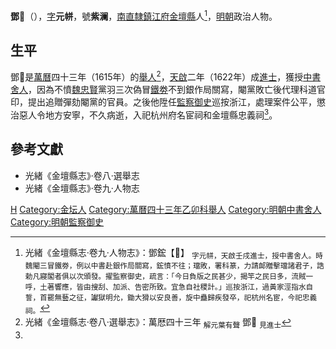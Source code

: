 {{全局僻字|𨥺|左“金”右“弘”}}
'''鄧𨥺'''（{{bd|16世紀||1630年代}}），[[表字|字]]'''元帡'''，號'''紫澜'''，[[南直隸|南直隸]][[鎮江府|鎮江府]][[金壇縣|金壇縣]]人<ref name=djs>光緒《金壇縣志·卷九·人物志》：鄧鋐【𨥺】 <sub>字元帡，天啟壬戌進士，授中書舍人。時魏閹三冒鐵劵，例以中書赴銀作局關寫，鋐憤不往；璫敗，署科篆，力請䘏贈擊璫諸君子，誥勅凡寢閣者俱以次頒發。擢監察御史，疏言：「今日負版之民甚少，揭竿之民日多，流賊一呼，土著響應，皆由搜刮、加派、告密所致。宜急自社稷計。」巡按浙江，過黃家涇指水自誓，首罷無藝之征，讞獄明允，鋤大猾以安良善，旋中蠱歸疾發卒，祀杭州名宦，今祀忠義祠。</sub></ref>，[[明朝|明朝]]政治人物。

==生平==
鄧𨥺是[[萬曆|萬曆]]四十三年（1615年）的[[舉人|舉人]]<ref>光緒《金壇縣志·卷八·選舉志》：萬厯四十三年 <sub>解元葉有聲</sub> 鄧𨥺 <sub>見進士</sub></ref>，[[天啟_(明朝)|天啟]]二年（1622年）成[[進士|進士]]，獲授[[中書舍人|中書舍人]]，因為不憤[[魏忠賢|魏忠賢]]黨羽三次偽冒[[鐵劵|鐵劵]]不到銀作局關寫，閹黨敗亡後代理科道官印，提出追贈彈劾閹黨的官員。之後他陞任[[監察御史|監察御史]]巡按浙江，處理案件公平，懲治惡人令地方安寧，不久病逝，入祀杭州府名宦祠和金壇縣忠義祠<ref name=djs/>。

==參考文獻==
{{reflist}}
*光緒《金壇縣志》·卷八·選舉志
*光緒《金壇縣志》·卷九·人物志

{{天啓二年壬戌科殿試金榜}}

{{Authority control}}

{{DEFAULTSORT:}}
[[Category:邓姓|H]]
[[Category:金坛人|Category:金坛人]]
[[Category:萬曆四十三年乙卯科舉人|Category:萬曆四十三年乙卯科舉人]]
[[Category:明朝中書舍人|Category:明朝中書舍人]]
[[Category:明朝監察御史|Category:明朝監察御史]]